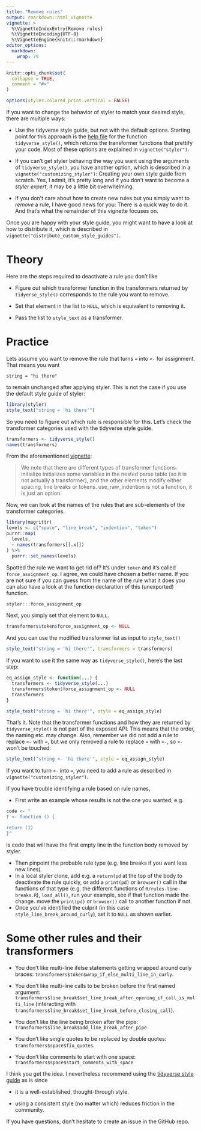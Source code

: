 ```yaml
---
title: "Remove rules"
output: rmarkdown::html_vignette
vignette: >
  %\VignetteIndexEntry{Remove rules}
  %\VignetteEncoding{UTF-8}
  %\VignetteEngine{knitr::rmarkdown}
editor_options: 
  markdown: 
    wrap: 79
---
```


```r
knitr::opts_chunk$set(
  collapse = TRUE,
  comment = "#>"
)
```

```r
options(styler.colored_print.vertical = FALSE)
```

If you want to change the behavior of styler to match your desired style, there
are multiple ways:

-   Use the tidyverse style guide, but not with the default options. Starting
    point for this approach is the [help
    file](https://styler.r-lib.org/reference/tidyverse_style.html) for the
    function `tidyverse_style()`, which returns the transformer functions that
    prettify your code. Most of these options are explained in
    `vignette("styler")`.

-   If you can't get styler behaving the way you want using the arguments of
    `tidyverse_style()`, you have another option, which is described in a
    `vignette("customizing_styler")`: Creating your own style guide from
    scratch. Yes, I admit, it's pretty long and if you don't want to become a
    *styler expert*, it may be a little bit overwhelming.

-   If you don't care about how to create new rules but you simply want to
    *remove* a rule, I have good news for you: There is a quick way to do it.
    And that's what the remainder of this vignette focuses on.

Once you are happy with your style guide, you might want to have a look at how
to distribute it, which is described in
`vignette("distribute_custom_style_guides")`.

# Theory

Here are the steps required to deactivate a rule you don't like

-   Figure out which transformer function in the transformers returned by
    `tidyerse_style()` corresponds to the rule you want to remove.

-   Set that element in the list to `NULL`, which is equivalent to removing it.

-   Pass the list to `style_text` as a transformer.

# Practice

Lets assume you want to remove the rule that turns `=` into `<-` for
assignment. That means you want

    string = "hi there" 

to remain unchanged after applying styler. This is not the case if you use the
default style guide of styler:

```r
library(styler)
style_text("string = 'hi there'")
```

So you need to figure out which rule is responsible for this. Let's check the
transformer categories used with the tidyverse style guide.

```r
transformers <- tidyverse_style()
names(transformers)
```

From the aforementioned
[vignette](https://styler.r-lib.org/articles/customizing_styler.html):

> We note that there are different types of transformer functions. initialize
> initializes some variables in the nested parse table (so it is not actually a
> transformer), and the other elements modify either spacing, line breaks or
> tokens. use_raw_indention is not a function, it is just an option.

Now, we can look at the names of the rules that are sub-elements of the
transformer categories.

```r
library(magrittr)
levels <- c("space", "line_break", "indention", "token")
purrr::map(
  levels,
  ~ names(transformers[[.x]])
) %>%
  purrr::set_names(levels)
```

Spotted the rule we want to get rid of? It's under `token` and it's called
`force_assignment_op`. I agree, we could have chosen a better name. If you are
not sure if you can guess from the name of the rule what it does you can also
have a look at the function declaration of this (unexported) function.

```r
styler:::force_assignment_op
```

Next, you simply set that element to `NULL`.

```r
transformers$token$force_assignment_op <- NULL
```

And you can use the modified transformer list as input to `style_text()`

```r
style_text("string = 'hi there'", transformers = transformers)
```

If you want to use it the same way as `tidyverse_style()`, here's the last
step:

```r
eq_assign_style <- function(...) {
  transformers <- tidyverse_style(...)
  transformers$token$force_assignment_op <- NULL
  transformers
}

style_text("string = 'hi there'", style = eq_assign_style)
```

That's it. Note that the transformer functions and how they are returned by
`tidyverse_style()` is not part of the exposed API. This means that the order,
the naming etc. may change. Also, remember we did not add a rule to replace
`<-` with `=`, but we only removed a rule to replace `=` with `<-`, so `<-`
won't be touched:

```r
style_text("string <- 'hi there'", style = eq_assign_style)
```

If you want to turn `<-` into `=`, you need to add a rule as described in
`vignette("customizing_styler")`.

If you have trouble identifying a rule based on rule names,

-   First write an example whose results is not the one you wanted, e.g.

``` r
code <- "
f <- function () {

return (1)
}"
```

is code that will have the first empty line in the function body removed by
styler.

-   Then pinpoint the probable rule type (e.g. line breaks if you want less new
    lines).
-   In a local styler clone, add e.g. a `return(pd` at the top of the body to
    deactivate the rule quickly, or add a `print(pd)` or `browser()` call in
    the functions of that type (e.g. the different functions of
    `R/rules-line-breaks.R`), `load_all()`, run your example, see if that
    function made the change. move the `print(pd)` or `browser()` call to
    another function if not.
-   Once you've identified the culprit (in this case
    `style_line_break_around_curly`), set it to `NULL` as shown earlier.

# Some other rules and their transformers

-   You don't like multi-line ifelse statements getting wrapped around curly
    braces: `transformers$token$wrap_if_else_multi_line_in_curly`.

-   You don't like multi-line calls to be broken before the first named
    argument:
    `transformers$line_break$set_line_break_after_opening_if_call_is_multi_line`
    (interacting with
    `transformers$line_break$set_line_break_before_closing_call`).

-   You don't like the line being broken after the pipe:
    `transformers$line_break$add_line_break_after_pipe`

-   You don't like single quotes to be replaced by double quotes:
    `transformers$space$fix_quotes`.

-   You don't like comments to start with one space:
    `transformers$space$start_comments_with_space`

I think you get the idea. I nevertheless recommend using the [tidyverse style
guide](https://style.tidyverse.org/) as is since

-   it is a well-established, thought-through style.

-   using a consistent style (no matter which) reduces friction in the
    community.

If you have questions, don't hesitate to create an issue in the GitHub repo.
